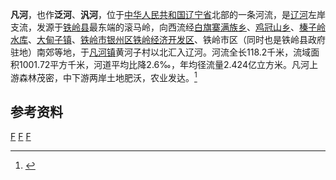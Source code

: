 {{Otheruses|凡河|other=同名或類似名的其它條目描述}}
'''凡河'''，也作'''泛河'''、'''汎河'''，位于[[中华人民共和国|中华人民共和国]][[辽宁省|辽宁省]]北部的一条河流，是[[辽河|辽河]]左岸支流，发源于[[铁岭县|铁岭县]]最东端的滚马岭，向西流经[[白旗寨满族乡|白旗寨满族乡]]、[[鸡冠山乡_(铁岭县)|鸡冠山乡]]、[[榛子岭水库|榛子岭水库]]、[[大甸子镇|大甸子镇]]、[[铁岭市|铁岭市]][[银州区|银州区]][[铁岭经济开发区|铁岭经济开发区]]、铁岭市区（同时也是铁岭县政府驻地）南郊等地，于[[凡河镇|凡河镇]]黄河子村以北汇入辽河。河流全长118.2千米，流域面积1001.72平方千米，河道平均比降2.6‰，年均径流量2.424亿立方米。凡河上游森林茂密，中下游两岸土地肥沃，农业发达。<ref name="中国河湖大典">{{cite book zh |author=《[[中国河湖大典|中国河湖大典]]》编纂委员会 |title=《中国河湖大典·黑龙江、辽河卷》 |format=M |edition=1 |location=北京 |publisher=中国水利水电出版社 |date=2014年4月 |pages=259页 |id= ISBN 978-7-5170-1950-3}}</ref>
==参考资料==
{{reflist}}

{{China-river-stub}}
[[Category:辽宁河流|F]]
[[Category:辽河水系|F]]
[[Category:铁岭地理|F]]